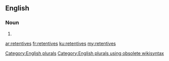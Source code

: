 ==English==

===Noun===
{{head|en}}

# {{plural of|retentive}}

[[Category:English plurals]][[Category:English plurals using obsolete wikisyntax]]

[[ar:retentives]]
[[fr:retentives]]
[[ku:retentives]]
[[my:retentives]]
